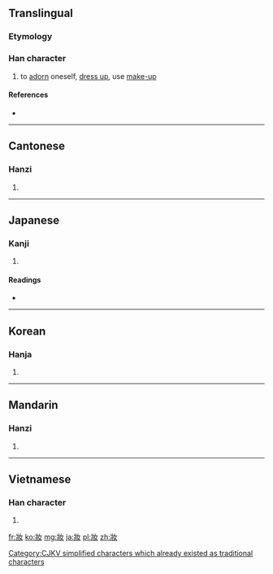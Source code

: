 {{also|妆|娤}}
==Translingual==

===Etymology===
{{Han compound|爿|女|c1=p|c2=s|t2=female|ls=psc}}

===Han character===
{{Han char|rn=38|rad=女|as=04|sn=7|four=2424<sub>0</sub>|canj=女一女 (VMV)}}

# to [[adorn]] oneself, [[dress up]], use [[make-up]]

====References====
* {{Han ref|kx=0256.300|dkj=06096|dj=0521.090|hdz=21033.130|uh=599D|ud=22941|bh=A7A9|bd=42921}}

----

==Cantonese==

===Hanzi===
{{yue-hanzi|jyut=|y=jong1|sim=妆}}

# {{defn|lang=yue|sort=女04}}

----

==Japanese==

===Kanji===
{{ja-kanji|grade=|rs=女04}}

# {{defn|lang=ja|sort=女04}}

====Readings====
* {{ja-readings|on=ソウ (sō), ショウ (shō)|kun=[[よそおう]] (yosoou)}}

----

==Korean==

===Hanja===
{{ko-hanja|hangeul=장|rv=jang|mr=chang}}

# {{defn|lang=ko|sort=女04}}

[[Category:CJKV simplified characters which already existed as traditional characters]]

----

==Mandarin==

===Hanzi===
{{cmn-hanzi|sim=妆|pin=[[zhuāng]] ([[zhuang1]])|wg=chuang<sup>1</sup>}}

# {{defn|lang=cmn|sort=女04}}

----

==Vietnamese==

===Han character===
{{vi-hantu|[[trang]]|rs=女04}}

# {{defn|lang=vi|sort=女04}}

[[fr:妝]]
[[ko:妝]]
[[mg:妝]]
[[ja:妝]]
[[pl:妝]]
[[zh:妝]]